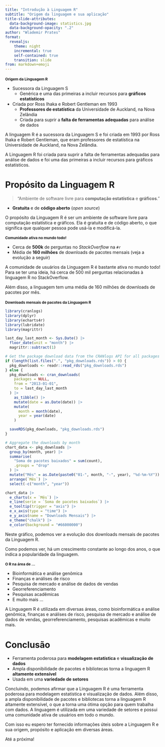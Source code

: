```yaml
---
title: "Introdução à Linguagem R"
subtitle: "Origem da linguagem e sua aplicação"
title-slide-attributes:
  data-background-image: statistics.jpg
  data-background-opacity: ".2"
author: "Wlademir Prates"
format:
  revealjs: 
    theme: night
    incremental: true
    self-contained: true
    transition: slide
from: markdown+emoji
---
```


## Origem da Linguagem R {background-image="auckland-nova-zelandia.jpg" background-opacity=".2" style="font-size: 0.85em;"}

- Sucessora da Linguagem S
  - Genérica e uma das primeiras a incluir recursos para **gráficos estatísticos**
- Criada por Ross Ihaka e Robert Gentleman em 1993
  - **Professores de estatística** da Universidade de Auckland, na Nova Zelândia
  - Criada para suprir a **falta de ferramentas adequadas** para análise de dados

::: {.notes}
A linguagem R é a sucessora da Linguagem S e foi criada em 1993 por Ross Ihaka e Robert Gentleman, que eram professores de estatística na Universidade de Auckland, na Nova Zelândia.

A Linguagem R foi criada para suprir a falta de ferramentas adequadas para análise de dados e foi uma das primeiras a incluir recursos para gráficos estatísticos.
:::

# Propósito da Linguagem R {background-color="#E7AD52"}

> "Ambiente de software livre para **computação estatística** e **gráficos**."

- **Gratuita** e de **código aberto** (*open source*)

::: {.notes}
O propósito da Linguagem R é ser um ambiente de software livre para computação estatística e gráficos. Ela é gratuita e de código aberto, o que significa que qualquer pessoa pode usá-la e modificá-la.
:::

# Comunidade ativa no mundo todo! {background-image="comunidade.jpeg" background-opacity=".2" style="font-size: 0.85em;"}

- Cerca de **500k** de perguntas no *StackOverflow* na `#r`
- Média de **160 milhões** de downloads de pacotes mensais (veja a evolução a seguir)

::: {.notes}
A comunidade de usuários da Linguagem R é bastante ativa no mundo todo! Para se ter uma ideia, há cerca de 500 mil perguntas relacionadas à linguagem R no StackOverflow. 

Além disso, a linguagem tem uma média de 160 milhões de downloads de pacotes por mês.
:::

## Downloads mensais de pacotes da Linguagem R {background-image="pico_roys_nz.jpeg" background-opacity=".2" style="font-size: 0.85em;"}

```r
library(cranlogs)
library(dplyr)
library(echarts4r)
library(lubridate)
library(magrittr)

last_day_last_month <- Sys.Date() |>
  floor_date(unit = "month") |>
  magrittr::subtract(1)

# Get the package download data from the CRANlogs API for all packages
if (length(list.files(".", "pkg_downloads.rds")) > 0) {
  pkg_downloads <- readr::read_rds("pkg_downloads.rds")
} else {
  pkg_downloads <- cran_downloads(
    packages = NULL,
    from = "2013-01-01",
    to = last_day_last_month
  ) |>
    as_tibble() |>
    mutate(date = as.Date(date)) |>
    mutate(
      month = month(date),
      year = year(date)   
    )

  saveRDS(pkg_downloads, "pkg_downloads.rds")
}

# Aggregate the downloads by month
chart_data <- pkg_downloads |>
  group_by(month, year) |>
  summarise(
    "Soma de pacotes baixados" = sum(count),
    .groups = "drop"
  ) |>
  mutate("Mês" = as.Date(paste0("01-", month, "-", year), "%d-%m-%Y")) |>
  arrange(`Mês`) |>
  select(-c("month", "year"))

chart_data |>
  e_charts(x = `Mês`) |>
  e_line(serie = `Soma de pacotes baixados`) |>
  e_tooltip(trigger = "axis") |> 
  e_x_axis(type = "time") |> 
  e_y_axis(name = "Downloads Mensais") |>
  e_theme("chalk") |>
  e_color(background = "#66000000")
```

::: {.notes}
Neste gráfico, podemos ver a evolução dos downloads mensais de pacotes da Linguagem R. 

Como podemos ver, há um crescimento constante ao longo dos anos, o que indica a popularidade da linguagem.
:::

# O R na área de ... {background-image="bioinformatica.jpeg" background-opacity=".2" style="font-size: 0.85em;"}

- Bioinformática e análise genômica 
- Finanças e análises de risco
- Pesquisa de mercado e análise de dados de vendas
- Georreferenciamento
- Pesquisas acadêmicas
- E muito mais ...

::: {.notes}
A Linguagem R é utilizada em diversas áreas, como bioinformática e análise genômica, finanças e análises de risco, pesquisa de mercado e análise de dados de vendas, georreferenciamento, pesquisas acadêmicas e muito mais.
:::

# Conclusão {background-color="#87CEEB"}

- Ferramenta poderosa para **modelagem estatística** e **visualização de dados**
- Ampla disponibilidade de pacotes e bibliotecas torna a linguagem R **altamente extensível**
- Usada em uma **variedade de setores**

::: {.notes}
Concluindo, podemos afirmar que a Linguagem R é uma ferramenta poderosa para modelagem estatística e visualização de dados. Além disso, a ampla disponibilidade de pacotes e bibliotecas torna a linguagem R altamente extensível, o que a torna uma ótima opção para quem trabalha com dados. A linguagem é utilizada em uma variedade de setores e possui uma comunidade ativa de usuários em todo o mundo.

Com isso eu espero ter fornecido informações úteis sobre a Linguagem R e sua origem, propósito e aplicação em diversas áreas.

Até a próxima!
:::
